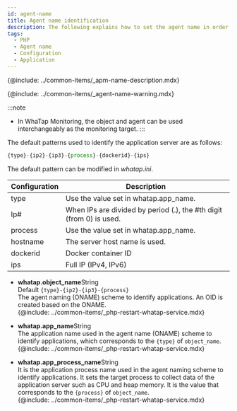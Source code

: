 ```yaml
---
id: agent-name
title: Agent name identification
description: The following explains how to set the agent name in order to identify the monitoring target.
tags:
  - PHP
  - Agent name
  - Configuration
  - Application
---
```


{@include: ../common-items/_apm-name-description.mdx}

{@include: ../common-items/_agent-name-warning.mdx}

:::note

-   In WhaTap Monitoring, the object and agent can be used interchangeably as the monitoring target.
:::

The default patterns used to identify the application server are as follows:

```javascript title='object_name 기본 패턴'
{type}-{ip2}-{ip3}-{process}-{dockerid}-{ips}
```

<!-- * default: {type}-{ip2}-{ip3}-{process}-{dockerid}-{ips} -->

The default pattern can be modified in _whatap.ini_.

<!--
```javascript title='whatap.object_name'
{type}-{ip2}-{ip3}-{process}-{dockerid}-{ips}
```
-->

<!-- * object_name default: {type}-{ip2}-{ip3}-{process}-{dockerid}-{ips} -->

| Configuration | Description                                                         |
| ------------- | ------------------------------------------------------------------- |
| type          | Use the value set in whatap.app_name.                               |
| Ip#           | When IPs are divided by period (.), the #th digit (from 0) is used. |
| process       | Use the value set in whatap.app_name.                               |
| hostname      | The server host name is used.                                       |
| dockerid      | Docker container ID                                                 |
| ips           | Full IP (IPv4, IPv6)                                                |

-   **whatap.object_name**<span class='type'>String</span><br/>
        Default `{type}-{ip2}-{ip3}-{process}`\
        The agent naming (ONAME) scheme to identify applications. An OID is created based on the ONAME.\
    {@include: ../common-items/_php-restart-whatap-service.mdx}

-   **whatap.app_name**<span class='type'>String</span><br/>
        The application name used in the agent name (ONAME) scheme to identify applications, which corresponds to the `{type}` of `object_name`.\
    {@include: ../common-items/_php-restart-whatap-service.mdx}

-   **whatap.app_process_name**<span class='type'>String</span><br/>
         It is the application process name used in the agent naming scheme to identify applications. It sets the target process to collect data of the application server such as CPU and heap memory. It is the value that corresponds to the `{process}` of `object_name`.\
    {@include: ../common-items/_php-restart-whatap-service.mdx}
